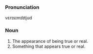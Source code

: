 ===Pronunciation===
vεrɪsɪmɪlɪtjud

=== Noun ===
# The appearance of being true or real.
# Something that appears true or real.